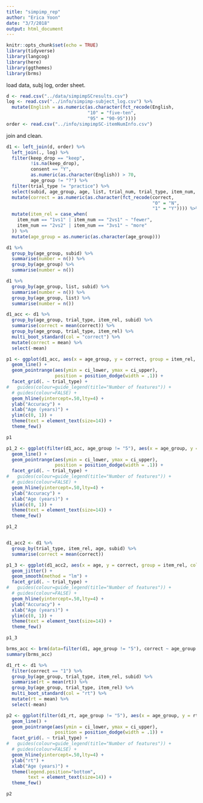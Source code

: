 ```yaml
---
title: "simpimp_rep"
author: "Erica Yoon"
date: "3/7/2018"
output: html_document
---
```


```r
knitr::opts_chunk$set(echo = TRUE)
library(tidyverse)
library(langcog)
library(here)
library(ggthemes)
library(brms)
```

load data, subj log, order sheet.

```r
d <- read.csv("../data/simpimpSCresults.csv")
log <- read.csv("../info/simpimp-subject_log.csv") %>%
  mutate(English = as.numeric(as.character(fct_recode(English,
                              "10" = "five-ten",
                              "95" = "90-95"))))
order <- read.csv("../info/simpimpSC-itemNumInfo.csv")
```

join and clean.

```r
d1 <- left_join(d, order) %>%
  left_join(., log) %>%
  filter(keep_drop == "keep",
         !is.na(keep_drop),
         consent == "Y",
         as.numeric(as.character(English)) > 70,
         age_group != "?") %>%
  filter(trial_type != "practice") %>%
  select(subid, age_group, age, list, trial_num, trial_type, item_num, correct, rt) %>%
  mutate(correct = as.numeric(as.character(fct_recode(correct,
                                                      "0" = "N",
                                                      "1" = "Y")))) %>%
  mutate(item_rel = case_when(
    item_num == "1vs1" | item_num == "2vs1" ~ "fewer",
    item_num == "2vs2" | item_num == "3vs1" ~ "more"
  )) %>%
  mutate(age_group = as.numeric(as.character(age_group)))

d1 %>%
  group_by(age_group, subid) %>%
  summarise(number = n()) %>%
  group_by(age_group) %>%
  summarise(number = n())

d1 %>%
  group_by(age_group, list, subid) %>%
  summarise(number = n()) %>%
  group_by(age_group, list) %>%
  summarise(number = n())
```

```r
d1_acc <- d1 %>%
  group_by(age_group, trial_type, item_rel, subid) %>%
  summarise(correct = mean(correct)) %>%
  group_by(age_group, trial_type, item_rel) %>%
  multi_boot_standard(col = "correct") %>%
  mutate(correct = mean) %>%
  select(-mean)

p1 <- ggplot(d1_acc, aes(x = age_group, y = correct, group = item_rel, col = item_rel)) + 
  geom_line() + 
  geom_pointrange(aes(ymin = ci_lower, ymax = ci_upper), 
                  position = position_dodge(width = .1)) + 
  facet_grid(. ~ trial_type) +
#   guides(colour=guide_legend(title="Number of features")) +
  # guides(colour=FALSE) +
  geom_hline(yintercept=.50,lty=4) +
  ylab("Accuracy") +
  xlab("Age (years)") +
  ylim(c(0, 1)) +
  theme(text = element_text(size=14)) +
  theme_few()

p1

p1_2 <- ggplot(filter(d1_acc, age_group != "5"), aes(x = age_group, y = correct, group = item_rel, col = item_rel)) + 
  geom_line() + 
  geom_pointrange(aes(ymin = ci_lower, ymax = ci_upper), 
                  position = position_dodge(width = .1)) + 
  facet_grid(. ~ trial_type) +
#   guides(colour=guide_legend(title="Number of features")) +
  # guides(colour=FALSE) +
  geom_hline(yintercept=.50,lty=4) +
  ylab("Accuracy") +
  xlab("Age (years)") +
  ylim(c(0, 1)) +
  theme(text = element_text(size=14)) +
  theme_few()

p1_2


d1_acc2 <- d1 %>%
  group_by(trial_type, item_rel, age, subid) %>%
  summarise(correct = mean(correct))

p1_3 <- ggplot(d1_acc2, aes(x = age, y = correct, group = item_rel, col = item_rel)) + 
  geom_jitter() + 
  geom_smooth(method = "lm") +
  facet_grid(. ~ trial_type) +
#   guides(colour=guide_legend(title="Number of features")) +
  # guides(colour=FALSE) +
  geom_hline(yintercept=.50,lty=4) +
  ylab("Accuracy") +
  xlab("Age (years)") +
  ylim(c(0, 1)) +
  theme(text = element_text(size=14)) +
  theme_few()

p1_3
```
```r
brms_acc <- brm(data=filter(d1, age_group != "5"), correct ~ age_group * trial_type * item_rel + (item_rel | subid), family="bernoulli")
summary(brms_acc)
```

```r
d1_rt <- d1 %>%
  filter(correct == "1") %>%
  group_by(age_group, trial_type, item_rel, subid) %>%
  summarise(rt = mean(rt)) %>%
  group_by(age_group, trial_type, item_rel) %>%
  multi_boot_standard(col = "rt") %>%
  mutate(rt = mean) %>%
  select(-mean)

p2 <- ggplot(filter(d1_rt, age_group != "5"), aes(x = age_group, y = rt, group = item_rel, col = item_rel)) + 
  geom_line() + 
  geom_pointrange(aes(ymin = ci_lower, ymax = ci_upper), 
                  position = position_dodge(width = .1)) + 
  facet_grid(. ~ trial_type) +
#   guides(colour=guide_legend(title="Number of features")) +
  # guides(colour=FALSE) +
  geom_hline(yintercept=.50,lty=4) +
  ylab("rt") +
  xlab("Age (years)") +
  theme(legend.position="bottom",
        text = element_text(size=14)) +
  theme_few()

p2
```